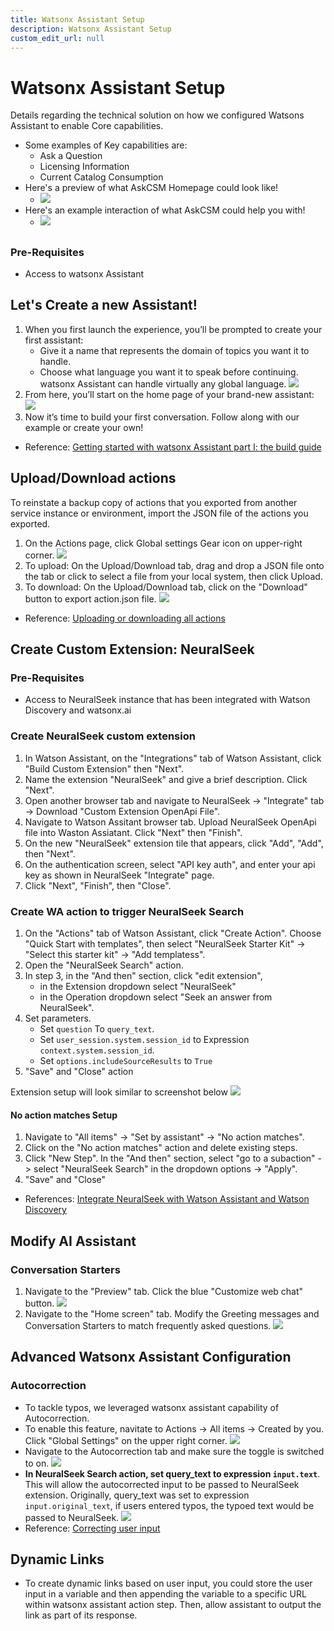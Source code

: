 ```yaml
---
title: Watsonx Assistant Setup
description: Watsonx Assistant Setup
custom_edit_url: null
---
```


# Watsonx Assistant Setup

Details regarding the technical solution on how we configured Watsons Assistant to enable Core capabilities. 
- Some examples of Key capabilities are:
    - Ask a Question
    - Licensing Information
    - Current Catalog Consumption
- Here's a preview of what AskCSM Homepage could look like!
    - ![](../../assets/screenshots/AskCSM_preview.png)
- Here's an example interaction of what AskCSM could help you with!
    - ![](../../assets/screenshots/AskCSM_interaction_preview.png)

## 
### Pre-Requisites
- Access to watsonx Assistant

## Let's Create a new Assistant!
1. When you first launch the experience, you’ll be prompted to create your first assistant: 
    - Give it a name that represents the domain of topics you want it to handle. 
    - Choose what language you want it to speak before continuing. watsonx Assistant can handle virtually any global language.
![](./assets/create-wxa-1.png)
1. From here, you’ll start on the home page of your brand-new assistant:
![](./assets/create-wxa-2.png)
1. Now it’s time to build your first conversation. Follow along with our example or create your own!
- Reference: [Getting started with watsonx Assistant part I: the build guide](https://www.ibm.com/blog/getting-started-with-the-new-watson-assistant-part-i-the-build-guide/?c=Watson%20Assistant)
## Upload/Download actions
To reinstate a backup copy of actions that you exported from another service instance or environment, import the JSON file of the actions you exported.
1. On the Actions page, click Global settings Gear icon on upper-right corner.
![](./assets/upload-wxa-actions1.png)
1. To upload: On the Upload/Download tab, drag and drop a JSON file onto the tab or click to select a file from your local system, then click Upload.
1. To download: On the Upload/Download tab, click on the "Download" button to export action.json file.
![](./assets/upload-wxa-actions2.png)
- Reference: [Uploading or downloading all actions](https://cloud.ibm.com/docs/watson-assistant?topic=watson-assistant-upload-download-actions)

## Create Custom Extension: NeuralSeek

### Pre-Requisites
- Access to NeuralSeek instance that has been integrated with Watson Discovery and watsonx.ai
### Create NeuralSeek custom extension <a name="create-neuralseek-custom-extension"></a>
1. In Watson Assistant, on the "Integrations" tab of Watson Assistant, click "Build Custom Extension" then "Next".
2. Name the extension "NeuralSeek" and give a brief description. Click "Next".
3. Open another browser tab and navigate to NeuralSeek -> "Integrate" tab -> Download "Custom Extension OpenApi File".
4. Navigate to Watson Assitant browser tab. Upload NeuralSeek OpenApi file into Waston Assiatant. Click "Next" then "Finish".
5. On the new "NeuralSeek" extension tile that appears, click "Add", "Add", then "Next".
6. On the authentication screen, select "API key auth", and enter your api key as shown in NeuralSeek "Integrate" page.
7. Click "Next", "Finish", then "Close".



### Create WA action to trigger NeuralSeek Search <a name="create-wa-action-to-trigger-neuralseek-search"></a>
1. On the "Actions" tab of Watson Assistant, click "Create Action". Choose "Quick Start with templates", then select  "NeuralSeek Starter Kit" -> "Select this starter kit" -> "Add templatess".
1. Open the "NeuralSeek Search" action.
1. In step 3, in the "And then" section, click "edit extension", 
    - in the Extension dropdown select "NeuralSeek"
    - in the Operation dropdown select "Seek an answer from NeuralSeek".
1. Set parameters. 
    - Set `question` To `query_text`. 
    - Set `user_session.system.session_id` to Expression `context.system.session_id`.
    - Set `options.includeSourceResults` to `True`
1. "Save" and "Close" action

Extension setup will look similar to screenshot below
![](./assets/watsonx-assistant-neuralseek-extension-setup.png)
#### No action matches Setup
1. Navigate to "All items" -> "Set by assistant" -> "No action matches".
1. Click on the "No action matches" action and delete existing steps.
1. Click "New Step". In the "And then" section, select "go to a subaction"  -> select "NeuralSeek Search" in the dropdown options -> "Apply".
1. "Save" and "Close"

- References: [Integrate NeuralSeek with Watson Assistant and Watson Discovery](https://developer.ibm.com/tutorials/integrate-neuralseek-with-watson-assistant-and-watson-discovery/)

## Modify AI Assistant
### Conversation Starters
1. Navigate to the "Preview" tab. Click the blue "Customize web chat" button.
![](./assets/assistant-preview-customize-web-chat.png)
1. Navigate to the "Home screen" tab. Modify the Greeting messages and Conversation Starters to match frequently asked questions.
![](./assets/assistant-customize-homescreen.png)

## Advanced Watsonx Assistant Configuration
### Autocorrection
- To tackle typos, we leveraged watsonx assistant capability of Autocorrection.
- To enable this feature, navitate to Actions -> All items -> Created by you. Click "Global Settings" on the upper right corner.
![](./assets/watsonx-assistant-global-settings.png)
- Navigate to the Autocorrection tab and make sure the toggle is switched to on.
![](./assets/watsonx-assistant-autocorrection.png)
- **In NeuralSeek Search action, set query_text to expression `input.text`**. This will allow the autocorrected input to be passed to NeuralSeek extension. Originally, query_text was set to expression `input.original_text`, if users entered typos, the typoed text would be passed to NeuralSeek. 
![](./assets/watsonx-assistant-neuralseek-search-inputtext.png)
- Reference: [Correcting user input](https://cloud.ibm.com/docs/assistant-data?topic=assistant-data-dialog-runtime-spell-check)

## Dynamic Links 
- To create dynamic links based on user input, you could store the user input in a variable and then appending the variable to a specific URL within watsonx assistant action step. Then, allow assistant to output the link as part of its response.
